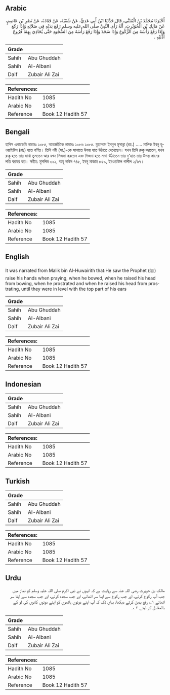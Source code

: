 ## Arabic


<div dir="rtl" lang="ar" style={{fontSize:'larger',backgroundColor:'#f8f9fa',padding:20}}>
أَخْبَرَنَا مُحَمَّدُ بْنُ الْمُثَنَّى، قَالَ حَدَّثَنَا ابْنُ أَبِي عَدِيٍّ، عَنْ شُعْبَةَ، عَنْ قَتَادَةَ، عَنْ نَصْرِ بْنِ عَاصِمٍ، عَنْ مَالِكِ بْنِ الْحُوَيْرِثِ، أَنَّهُ رَأَى النَّبِيَّ صلى الله عليه وسلم رَفَعَ يَدَيْهِ فِي صَلاَتِهِ وَإِذَا رَكَعَ وَإِذَا رَفَعَ رَأْسَهُ مِنَ الرُّكُوعِ وَإِذَا سَجَدَ وَإِذَا رَفَعَ رَأْسَهُ مِنَ السُّجُودِ حَتَّى يُحَاذِيَ بِهِمَا فُرُوعَ أُذُنَيْهِ ‏.‏
</div>
<div style={{backgroundColor:'#f8f9fa',padding:20, marginBottom: 10}}><table> <thead> <tr> <th>Grade</th> <th></th> </tr> </thead> <tbody> <tr><td>Sahih</td><td>Abu Ghuddah</td></tr><tr><td>Sahih</td><td>Al-Albani</td></tr><tr><td>Daif</td><td>Zubair Ali Zai</td></tr></tbody></table><table> <thead> <tr> <th>References:</th> <th></th> </tr> </thead> <tbody><tr><td>Hadith No</td><td>1085</td></tr><tr><td>Arabic No</td><td>1085</td></tr><tr><td>Reference</td><td>Book 12 Hadith 57</td></tr></tbody></table></div>

## Bengali


<div dir="ltr" lang="bn" style={{fontSize:'larger',backgroundColor:'#f8f9fa',padding:20}}>
হাদিস একাডেমি নাম্বারঃ ১০৮৫, আন্তর্জাতিক নাম্বারঃ ১০৮৬ ১০৮৫. মুহাম্মাদ ইবনুল মুসান্না (রহ.) ..... মালিক ইবনু হুওয়াইরিস (রাঃ) হতে বর্ণিত। তিনি নবী (সা.)-কে সালাতে উভয় হাত উঠাতে দেখেছেন। যখন তিনি রুকূ করতেন, যখন রুকূ হতে তার মাথা তুলতেন আর যখন সিজদা করতেন এবং সিজদা হতে মাথা উঠাতেন তার দু'হাত তার উভয় কানের লতি বরাবর হত। সহীহ: মুসলিম ৩৯১, আবু দাউদ ৭৪৫, ইবনু মাজাহ ৮৫৯, ইরওয়াউল গালীল ২/৬৭।
</div>
<div style={{backgroundColor:'#f8f9fa',padding:20, marginBottom: 10}}><table> <thead> <tr> <th>Grade</th> <th></th> </tr> </thead> <tbody> <tr><td>Sahih</td><td>Abu Ghuddah</td></tr><tr><td>Sahih</td><td>Al-Albani</td></tr><tr><td>Daif</td><td>Zubair Ali Zai</td></tr></tbody></table><table> <thead> <tr> <th>References:</th> <th></th> </tr> </thead> <tbody><tr><td>Hadith No</td><td>1085</td></tr><tr><td>Arabic No</td><td>1085</td></tr><tr><td>Reference</td><td>Book 12 Hadith 57</td></tr></tbody></table></div>

## English


<div dir="ltr" lang="en" style={{fontSize:'larger',backgroundColor:'#f8f9fa',padding:20}}>
It was narrated from Malik bin Al-Huwairith that:He saw the Prophet (ﷺ) raise his hands when praying, when he bowed, when he raised his head from bowing, when he prostrated and when he raised his head from prostrating, until they were in level with the top part of his ears
</div>
<div style={{backgroundColor:'#f8f9fa',padding:20, marginBottom: 10}}><table> <thead> <tr> <th>Grade</th> <th></th> </tr> </thead> <tbody> <tr><td>Sahih</td><td>Abu Ghuddah</td></tr><tr><td>Sahih</td><td>Al-Albani</td></tr><tr><td>Daif</td><td>Zubair Ali Zai</td></tr></tbody></table><table> <thead> <tr> <th>References:</th> <th></th> </tr> </thead> <tbody><tr><td>Hadith No</td><td>1085</td></tr><tr><td>Arabic No</td><td>1085</td></tr><tr><td>Reference</td><td>Book 12 Hadith 57</td></tr></tbody></table></div>

## Indonesian


<div dir="ltr" lang="id" style={{fontSize:'larger',backgroundColor:'#f8f9fa',padding:20}}>

</div>
<div style={{backgroundColor:'#f8f9fa',padding:20, marginBottom: 10}}><table> <thead> <tr> <th>Grade</th> <th></th> </tr> </thead> <tbody> <tr><td>Sahih</td><td>Abu Ghuddah</td></tr><tr><td>Sahih</td><td>Al-Albani</td></tr><tr><td>Daif</td><td>Zubair Ali Zai</td></tr></tbody></table><table> <thead> <tr> <th>References:</th> <th></th> </tr> </thead> <tbody><tr><td>Hadith No</td><td>1085</td></tr><tr><td>Arabic No</td><td>1085</td></tr><tr><td>Reference</td><td>Book 12 Hadith 57</td></tr></tbody></table></div>

## Turkish


<div dir="ltr" lang="tr" style={{fontSize:'larger',backgroundColor:'#f8f9fa',padding:20}}>

</div>
<div style={{backgroundColor:'#f8f9fa',padding:20, marginBottom: 10}}><table> <thead> <tr> <th>Grade</th> <th></th> </tr> </thead> <tbody> <tr><td>Sahih</td><td>Abu Ghuddah</td></tr><tr><td>Sahih</td><td>Al-Albani</td></tr><tr><td>Daif</td><td>Zubair Ali Zai</td></tr></tbody></table><table> <thead> <tr> <th>References:</th> <th></th> </tr> </thead> <tbody><tr><td>Hadith No</td><td>1085</td></tr><tr><td>Arabic No</td><td>1085</td></tr><tr><td>Reference</td><td>Book 12 Hadith 57</td></tr></tbody></table></div>

## Urdu


<div dir="rtl" lang="ur" style={{fontSize:'larger',backgroundColor:'#f8f9fa',padding:20}}>
مالک بن حویرث رضی اللہ عنہ سے روایت ہے کہ انہوں نے نبی اکرم صلی اللہ علیہ وسلم کو نماز میں جب آپ رکوع کرتے، اور جب رکوع سے اپنا سر اٹھاتے، اور جب سجدہ کرتے، اور جب سجدہ سے اپنا سر اٹھاتے ۱؎ رفع یدین کرتے دیکھا، یہاں تک کہ آپ اپنے دونوں ہاتھوں کو اپنے دونوں کانوں کی لو کے بالمقابل کر لیتے ۲؎۔
</div>
<div style={{backgroundColor:'#f8f9fa',padding:20, marginBottom: 10}}><table> <thead> <tr> <th>Grade</th> <th></th> </tr> </thead> <tbody> <tr><td>Sahih</td><td>Abu Ghuddah</td></tr><tr><td>Sahih</td><td>Al-Albani</td></tr><tr><td>Daif</td><td>Zubair Ali Zai</td></tr></tbody></table><table> <thead> <tr> <th>References:</th> <th></th> </tr> </thead> <tbody><tr><td>Hadith No</td><td>1085</td></tr><tr><td>Arabic No</td><td>1085</td></tr><tr><td>Reference</td><td>Book 12 Hadith 57</td></tr></tbody></table></div>